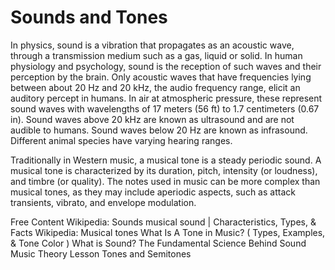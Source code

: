 # Sounds and Tones

In physics, sound is a vibration that propagates as an acoustic wave, through a transmission medium such as a gas, liquid or solid. In human physiology and psychology, sound is the reception of such waves and their perception by the brain. Only acoustic waves that have frequencies lying between about 20 Hz and 20 kHz, the audio frequency range, elicit an auditory percept in humans. In air at atmospheric pressure, these represent sound waves with wavelengths of 17 meters (56 ft) to 1.7 centimeters (0.67 in). Sound waves above 20 kHz are known as ultrasound and are not audible to humans. Sound waves below 20 Hz are known as infrasound. Different animal species have varying hearing ranges.

Traditionally in Western music, a musical tone is a steady periodic sound. A musical tone is characterized by its duration, pitch, intensity (or loudness), and timbre (or quality). The notes used in music can be more complex than musical tones, as they may include aperiodic aspects, such as attack transients, vibrato, and envelope modulation.

<ResourceGroupTitle>Free Content</ResourceGroupTitle>
<BadgeLink badgeText='Read' colorScheme="yellow" href='https://en.wikipedia.org/wiki/Sound'>Wikipedia: Sounds</BadgeLink>
<BadgeLink badgeText='Read' colorScheme="yellow" href='https://www.britannica.com/science/musical-sound'>musical sound | Characteristics, Types, & Facts</BadgeLink>
<BadgeLink badgeText='Read' colorScheme="yellow" href='https://en.wikipedia.org/wiki/Musical_tone'>Wikipedia: Musical tones</BadgeLink>
<BadgeLink badgeText='Read' colorScheme="yellow" href='https://hiphopmakers.com/what-is-a-tone-in-music'>What Is A Tone in Music? ( Types, Examples, & Tone Color )</BadgeLink>
<BadgeLink badgeText='Watch' href='https://www.youtube.com/watch?v=24yESm63tSY'>What is Sound? The Fundamental Science Behind Sound</BadgeLink>
<BadgeLink badgeText='Watch' href='https://www.youtube.com/watch?v=nN8kLvbglB8'>Music Theory Lesson Tones and Semitones</BadgeLink>
